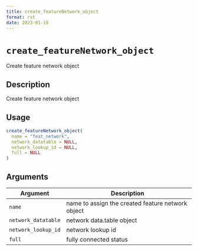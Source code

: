 ```yaml
--- 
title: create_featureNetwork_object 
format: rst 
date: 2023-01-19 
--- 
```

# `create_featureNetwork_object`

Create feature network object


## Description

Create feature network object


## Usage

```r
create_featureNetwork_object(
  name = "feat_network",
  network_datatable = NULL,
  network_lookup_id = NULL,
  full = NULL
)
```


## Arguments

Argument      |Description
------------- |----------------
`name`     |     name to assign the created feature network object
`network_datatable`     |     network data.table object
`network_lookup_id`     |     network lookup id
`full`     |     fully connected status


